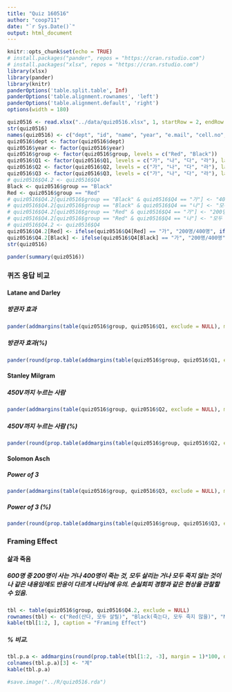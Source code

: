 ```yaml
---
title: "Quiz 160516"
author: "coop711"
date: "`r Sys.Date()`"
output: html_document
---
```


```r
knitr::opts_chunk$set(echo = TRUE)
# install.packages("pander", repos = "https://cran.rstudio.com")
# install.packages("xlsx", repos = "https://cran.rstudio.com")
library(xlsx)
library(pander)
library(knitr)
panderOptions('table.split.table', Inf)
panderOptions('table.alignment.rownames', 'left')
panderOptions('table.alignment.default', 'right')
options(width = 180)
```

```r
quiz0516 <- read.xlsx("../data/quiz0516.xlsx", 1, startRow = 2, endRow = 66, colIndex = c(3:7, 9:14), colClasses = c(rep("character", 11)), stringsAsFactors = FALSE)
str(quiz0516)
names(quiz0516) <- c("dept", "id", "name", "year", "e.mail", "cell.no", "Q1", "Q2", "Q3", "Q4", "group")
quiz0516$dept <- factor(quiz0516$dept)
quiz0516$year <- factor(quiz0516$year)
quiz0516$group <- factor(quiz0516$group, levels = c("Red", "Black"))
quiz0516$Q1 <- factor(quiz0516$Q1, levels = c("가", "나", "다", "라"), labels = c("열에 한명", "열에 세명", "열에 다섯명", "열에 여덟명"))
quiz0516$Q2 <- factor(quiz0516$Q2, levels = c("가", "나", "다", "라"), labels = c("15%", "25%", "45%", "65%"))
quiz0516$Q3 <- factor(quiz0516$Q3, levels = c("가", "나", "다", "라"), labels = c("1명", "2명", "3명", "4명"))
# quiz0516$Q4.2 <- quiz0516$Q4
Black <- quiz0516$group == "Black"
Red <- quiz0516$group == "Red"
# quiz0516$Q4.2[quiz0516$group == "Black" & quiz0516$Q4 == "가"] <- "400명은 죽는다"
# quiz0516$Q4.2[quiz0516$group == "Black" & quiz0516$Q4 == "나"] <- "모두 사망 않을 확률 1/3"
# quiz0516$Q4.2[quiz0516$group == "Red" & quiz0516$Q4 == "가"] <- "200명은 살린다"
# quiz0516$Q4.2[quiz0516$group == "Red" & quiz0516$Q4 == "나"] <- "모두 살릴 확률 1/3"
# quiz0516$Q4.2 <- quiz0516$Q4
quiz0516$Q4.2[Red] <- ifelse(quiz0516$Q4[Red] == "가", "200명/400명", ifelse(quiz0516$Q4[Red] == "나", "확률 1/3", NA))
quiz0516$Q4.2[Black] <- ifelse(quiz0516$Q4[Black] == "가", "200명/400명", ifelse(quiz0516$Q4[Black] == "나", "확률 1/3", NA))
str(quiz0516)
```

```r
pander(summary(quiz0516))
```

### 퀴즈 응답 비교

#### Latane and Darley

##### 방관자 효과

```r
pander(addmargins(table(quiz0516$group, quiz0516$Q1, exclude = NULL), margin = 1)[-3, ])
```

##### 방관자 효과(%)

```r
pander(round(prop.table(addmargins(table(quiz0516$group, quiz0516$Q1, exclude = NULL), margin=1), margin=1)[4,]*100, digits=1), caption = "방관자 효과")
```

#### Stanley Milgram

##### 450V까지 누르는 사람

```r
pander(addmargins(table(quiz0516$group, quiz0516$Q2, exclude = NULL), margin = 1)[-3, ])
```

##### 450V까지 누르는 사람 (%)

```r
pander(round(prop.table(addmargins(table(quiz0516$group, quiz0516$Q2, exclude = NULL), margin = 1), margin = 1)[4, ]*100, digits = 1), caption = "스탬리 밀그램 : 복종")
```

#### Solomon Asch

##### Power of 3

```r
pander(addmargins(table(quiz0516$group, quiz0516$Q3, exclude = NULL), margin = 1)[-3, ])
```

##### Power of 3 (%)

```r
pander(round(prop.table(addmargins(table(quiz0516$group, quiz0516$Q3, exclude = NULL), margin = 1), margin = 1)[4, ]*100, digits = 1), caption = "Power of 3")
```

### Framing Effect

#### 삶과 죽음

##### 600명 중 200명이 사는 거나 400명이 죽는 것, 모두 살리는 거나 모두 죽지 않는 것이나 같은 내용임에도 반응이 다르게 나타남에 유의. 손실회피 경향과 같은 현상을 관찰할 수 있음.

```r
tbl <- table(quiz0516$group, quiz0516$Q4.2, exclude = NULL)
rownames(tbl) <- c("Red(산다, 모두 살릴)", "Black(죽는다, 모두 죽지 않을)", "NA")
kable(tbl[1:2, ], caption = "Framing Effect")
```

##### % 비교.  

```r
tbl.p.a <- addmargins(round(prop.table(tbl[1:2, -3], margin = 1)*100, digits = 1))[1:2, ]
colnames(tbl.p.a)[3] <- "계"
kable(tbl.p.a)
```

```r
#save.image("../R/quiz0516.rda")
```